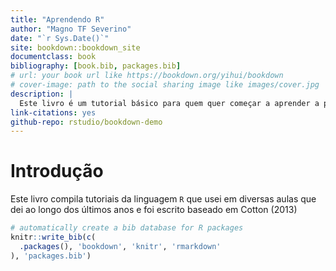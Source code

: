 ```yaml
--- 
title: "Aprendendo R"
author: "Magno TF Severino"
date: "`r Sys.Date()`"
site: bookdown::bookdown_site
documentclass: book
bibliography: [book.bib, packages.bib]
# url: your book url like https://bookdown.org/yihui/bookdown
# cover-image: path to the social sharing image like images/cover.jpg
description: |
  Este livro é um tutorial básico para quem quer começar a aprender a programar na linguagem `R`.
link-citations: yes
github-repo: rstudio/bookdown-demo
---
```


# Introdução {-}

Este livro compila tutoriais da linguagem `R` que usei em diversas aulas que dei ao longo dos últimos anos e foi escrito baseado em Cotton (2013)


```r
# automatically create a bib database for R packages
knitr::write_bib(c(
  .packages(), 'bookdown', 'knitr', 'rmarkdown'
), 'packages.bib')
```
